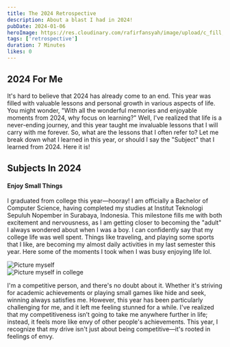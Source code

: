 ```yaml
---
title: The 2024 Retrospective
description: About a blast I had in 2024!
pubDate: 2024-01-06
heroImage: https://res.cloudinary.com/rafirfansyah/image/upload/c_fill,w_430,h_267/v1736097775/659dd9fc3dab4123729a87d2_eyestetix-studio-S7ZWCON3xbQ-unsplash_vijpf2.jpg
tags: ['retrospective']
duration: 7 Minutes
likes: 0
---
```


## 2024 For Me
It's hard to believe that 2024 has already come to an end. This year was filled with valuable lessons and personal growth in various aspects of life. You might wonder, "With all the wonderful memories and enjoyable moments from 2024, why focus on learning?" Well, I've realized that life is a never-ending journey, and this year taught me invaluable lessons that I will carry with me forever. So, what are the lessons that I often refer to? Let me break down what I learned in this year, or should I say the "Subject" that I learned from 2024. Here it is!

<div class="mt-10"></div>

## Subjects In 2024

<div class="mt-4"></div>

#### Enjoy Small Things
I graduated from college this year—hooray! I am officially a Bachelor of Computer Science, having completed my studies at Institut Teknologi Sepuluh Nopember in Surabaya, Indonesia. This milestone fills me with both excitement and nervousness, as I am getting closer to becoming the "adult" I always wondered about when I was a boy. I can confidently say that my college life was well spent. Things like traveling, and playing some sports that I like, are becoming my almost daily activities in my last semester this year. Here some of the moments I took when I was busy enjoying life lol.

<div class='grid grid-cols-2 items-start gap-4 !my-10'>
    <div class='!mb-0 flex flex-col space-y-4'>
        <img 
            src="https://res.cloudinary.com/rafirfansyah/image/upload/v1736234491/WhatsApp_Image_2025-01-07_at_2.20.00_PM_lffkgq.jpg"
            alt="Picture myself"
            class="w-[1386px] min-h-[180px] h-60 md:h-[448px] lg:h-[648px] rounded-lg"
        />
    </div>
    <div class='!mb-0 flex flex-col space-y-4'>
        <img 
            src="https://res.cloudinary.com/rafirfansyah/image/upload/v1736234494/20240929_165248_tqeqez.jpg"
            alt="Picture myself in college"
            class="w-[1386px] min-h-[180px] h-60 md:h-[448px] lg:h-[648px] rounded-lg"
        />
    </div>
</div>

I'm a competitive person, and there's no doubt about it. Whether it's striving for academic achievements or playing small games like hide and seek, winning always satisfies me. However, this year has been particularly challenging for me, and it left me feeling stunned for a while. I've realized that my competitiveness isn’t going to take me anywhere further in life; instead, it feels more like envy of other people's achievements. This year, I recognize that my drive isn't just about being competitive—it's rooted in feelings of envy.
